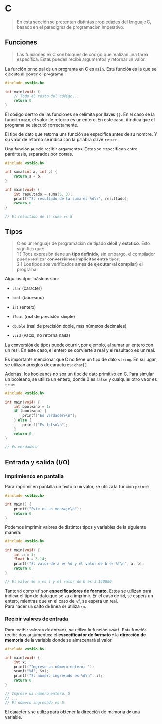 # C 

> En esta sección se presentan distintas propiedades del lenguaje C, basado en el paradigma de programación imperativo.

## Funciones 

> Las funciones en C son bloques de código que realizan una tarea específica. Estas pueden recibir argumentos y retornar un valor.

La función principal de un programa en C es `main`. Esta función es la que se ejecuta al correr el programa. 

```c
#include <stdio.h>

int main(void) {
    // Todo el resto del código... 
    return 0;
}
```

El código dentro de las funciones se delimita por llaves `{}`. En el caso de la función `main`, el valor de retorno es un entero. En este caso, `0` indica que el programa se ejecutó correctamente.

El tipo de dato que retorna una función se especifica antes de su nombre. Y su valor de retorno se indica con la palabra clave `return`.

Una función puede recibir argumentos. Estos se especifican entre paréntesis, separados por comas. 

```c
#include <stdio.h>

int suma(int a, int b) {
    return a + b;
}

int main(void) {
    int resultado = suma(5, 3);
    printf("El resultado de la suma es %d\n", resultado);
    return 0;
}

// El resultado de la suma es 8
```

## Tipos 

> C es un lenguaje de programación de tipado **débil** y **estático**. Esto significa que:\
1 ) Toda expresión tiene un **tipo definido**, sin embargo, el compilador puede realizar **conversiones implícitas entre** tipos.\
2 ) Los tipos son verificados **antes de ejecutar (al compilar)** el programa.

Algunos tipos básicos son: 

- `char` (caracter) 

- `bool` (booleano)

- `int` (entero)
 
- `float` (real de precisión simple) 

- `double` (real de precisión doble, más números decimales) 

- `void` (vacío, no retorna nada)

La conversión de tipos puede ocurrir, por ejemplo, al sumar un entero con un real. En este caso, el entero se convierte a real y el resultado es un real.

Es importante mencionar que C no tiene un tipo de dato `string`. En su lugar, se utilizan arreglos de caracteres: `char[]` 

Además, los booleanos no son un tipo de dato primitivo en C. Para simular un booleano, se utiliza un entero, donde 0 es `false` y cualquier otro valor es `true`:

```c
#include <stdio.h>

int main(void) {
    int booleano = 1;
    if (booleano) {
        printf("Es verdadero\n");
    } else {
        printf("Es falso\n");
    }
    return 0;
}

// Es verdadero
```

## Entrada y salida (I/O)

### Imprimiendo en pantalla

Para imprimir en pantalla un texto o un valor, se utiliza la función `printf`: 

```c
#include <stdio.h>

int main() {
    printf("Este es un mensaje\n");
    return 0;
}
```

Podemos imprimir valores de distintos tipos y variables de la siguiente manera: 

```c
#include <stdio.h>

int main(void) {
    int a = 5;
    float b = 3.14;
    printf("El valor de a es %d y el valor de b es %f\n", a, b);
    return 0;
}

// El valor de a es 5 y el valor de b es 3.140000
```

Tanto `%d` como `%f` son **especificadores de formato**. Estos se utilizan para indicar el tipo de dato que se va a imprimir. En el caso de `%d`, se espera un entero, mientras que en el caso de `%f`, se espera un real.\
Para hacer un salto de línea se utiliza `\n`.

### Recibir valores de entrada 

Para recibir valores de entrada, se utiliza la función `scanf`. Esta función recibe dos argumentos: el **especificador de formato** y la **dirección de memoria** de la variable donde se almacenará el valor. 

```c
#include <stdio.h>

int main(void) {
    int x;
    printf("Ingrese un número entero: ");
    scanf("%d", &x);
    printf("El número ingresado es %d\n", x);
    return 0;
}

// Ingrese un número entero: 5
// ...
// El número ingresado es 5
```

El caracter `&` se utiliza para obtener la dirección de memoria de una variable. 